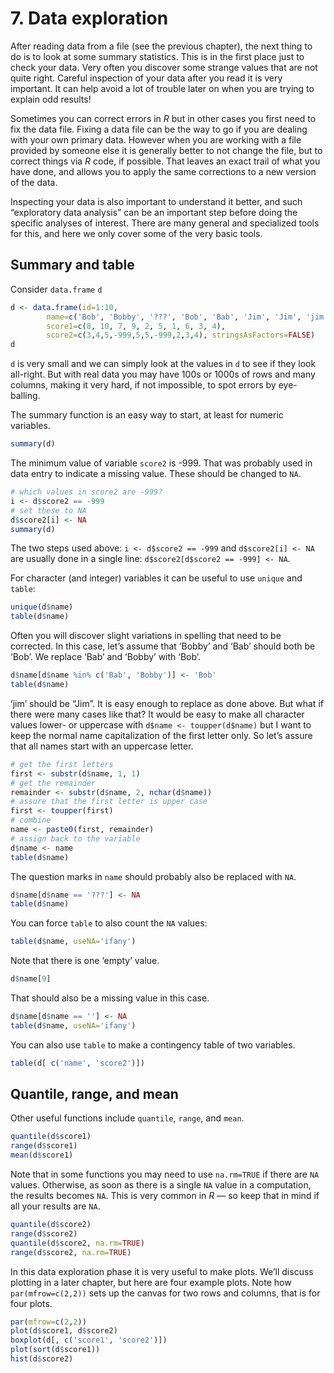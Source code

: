 # 7. Data exploration

After reading data from a file (see the previous chapter), the next thing to do is to look at some summary statistics. This is in the first place just to check your data. Very often you discover some strange values that are not quite right. Careful inspection of your data after you read it is very important. It can help avoid a lot of trouble later on when you are trying to explain odd results!

Sometimes you can correct errors in *R* but in other cases you first need to fix the data file. Fixing a data file can be the way to go if you are dealing with your own primary data. However when you are working with a file provided by someone else it is generally better to not change the file, but to correct things via *R* code, if possible. That leaves an exact trail of what you have done, and allows you to apply the same corrections to a new version of the data. 

Inspecting your data is also important to understand it better, and such "exploratory data analysis" can be an important step before doing the specific analyses of interest. There are many general and specialized tools for this, and here we only cover some of the very basic tools. 


## Summary and table

Consider `data.frame` `d`
```r
d <- data.frame(id=1:10, 
        name=c('Bob', 'Bobby', '???', 'Bob', 'Bab', 'Jim', 'Jim', 'jim', '', 'Jim'), 
		score1=c(8, 10, 7, 9, 2, 5, 1, 6, 3, 4), 
		score2=c(3,4,5,-999,5,5,-999,2,3,4), stringsAsFactors=FALSE)
d
```

`d` is very small and we can simply look at the values in `d` to see if they look all-right. But with real data you may have 100s or 1000s of rows and many columns, making it very hard, if not impossible, to spot errors by eye-balling.
  
The summary function is an easy way to start, at least for numeric variables.  
```r
summary(d)
```

The minimum value of variable `score2` is -999. That was probably used in data entry to indicate a missing value. These should be changed to `NA`. 

```r
# which values in score2 are -999?
i <- d$score2 == -999
# set these to NA
d$score2[i] <- NA
summary(d)
```

The two steps used above: `i <- d$score2 == -999` and `d$score2[i] <- NA` are usually done in a single line: `d$score2[d$score2 == -999] <- NA`.

For character (and integer) variables it can be useful to use `unique` and `table`:

```r
unique(d$name)
table(d$name)
```

Often you will discover slight variations in spelling that need to be corrected. In this case, let's assume that 'Bobby' and 'Bab' should both be 'Bob'. We replace 'Bab' and 'Bobby' with 'Bob'.  

```r
d$name[d$name %in% c('Bab', 'Bobby')] <- 'Bob'
table(d$name)
```

'jim' should be "Jim". It is easy enough to replace as done above. But what if there were many cases like that? 
It would be easy to make all character values lower- or uppercase with `d$name <- toupper(d$name)` but I want to keep the normal name capitalization of the first letter only. So let's assure that all names start with an uppercase letter.

```r
# get the first letters
first <- substr(d$name, 1, 1)
# get the remainder
remainder <- substr(d$name, 2, nchar(d$name))
# assure that the first letter is upper case
first <- toupper(first)
# combine
name <- paste0(first, remainder)
# assign back to the variable
d$name <- name
table(d$name)
```

The question marks in `name` should probably also be replaced with `NA`.

```r
d$name[d$name == '???'] <- NA
table(d$name)
```

You can force `table` to also count the `NA` values:
```r
table(d$name, useNA='ifany')
```

Note that there is one 'empty' value.

```r
d$name[9]
```

That should also be a missing value in this case.

```r
d$name[d$name == ''] <- NA
table(d$name, useNA='ifany')
```

You can also use `table` to make a contingency table of two variables.
```r
table(d[ c('name', 'score2')])
``` 

## Quantile, range, and mean

Other useful functions include `quantile`, `range`, and `mean`.

```r
quantile(d$score1)
range(d$score1)
mean(d$score1)
```

Note that in some functions you may need to use `na.rm=TRUE` if there are `NA` values. Otherwise, as soon as there is a single `NA` value in a computation, the results becomes `NA`. This is very common in *R* ---  so keep that in mind if all your results are `NA`. 

```r
quantile(d$score2)
range(d$score2)
quantile(d$score2, na.rm=TRUE)
range(d$score2, na.rm=TRUE)
```

In this data exploration phase it is very useful to make plots. We'll discuss plotting in a later chapter, but here are four example plots. Note how `par(mfrow=c(2,2))` sets up the canvas for two rows and columns, that is for four plots.
 
```r
par(mfrow=c(2,2))
plot(d$score1, d$score2)
boxplot(d[, c('score1', 'score2')])
plot(sort(d$score1))
hist(d$score2)
```
